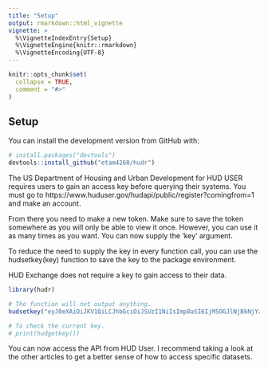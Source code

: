 ```yaml
---
title: "Setup"
output: rmarkdown::html_vignette
vignette: >
  %\VignetteIndexEntry{Setup}
  %\VignetteEngine{knitr::rmarkdown}
  %\VignetteEncoding{UTF-8}
---
```


```r
knitr::opts_chunk$set(
  collapse = TRUE,
  comment = "#>"
)
```

## Setup

You can install the development version from GitHub with:

```r
# install.packages("devtools")
devtools::install_github("etam4260/hudr")
```

The US Department of Housing and Urban Development for HUD USER requires users to gain an 
access key before querying their systems. You must go to https://www.huduser.gov/hudapi/public/register?comingfrom=1 and make an account.

From there you need to make a new token. Make sure to save the token somewhere as
you will only be able to view it once. However, you can use it as many times as you want.
You can now supply the 'key' argument.

To reduce the need to supply the key in every function call, you can use the 
hudsetkey(key) function to save the key to the package environment.

HUD Exchange does not require a key to gain access to their data.

```r
library(hudr)

# The function will not output anything. 
hudsetkey("eyJ0eXAiOiJKV1QiLCJhbGciOiJSUzI1NiIsImp0aSI6IjM5OGJlNjBkNjYzMjM1ZmE2NzQxYWY5ZmViM2QzMDBkNDY3NTliYjgzMzhmNjJiZTE3ZDc4MmE0YWNhYjU2ZmMyMTIxMjM1MjJkYTVjNzY1In0.eyJhdWQiOiI2IiwianRpIjoiMzk4YmU2MGQ2NjMyMzVmYTY3NDFhZjlmZWIzZDMwMGQ0Njc1OWJiODMzOGY2MmJlMTdkNzgyYTRhY2FiNTZmYzIxMjEyMzUyMmRhNWM3NjUiLCJpYXQiOjE2NDI5ODg1MTgsIm5iZiI6MTY0Mjk4ODUxOCwiZXhwIjoxOTU4NTIxMzE3LCJzdWIiOiIyOTA3NCIsInNjb3BlcyI6W119.Ke0N8s797ohuGArbGb7rAMsLKDAWqP6mdItM8KjFQjHDMn8NYBazD8WopijiezC4wgV-n4n41NW4tSivV8yVow")

# To check the current key.
# print(hudgetkey())
```

You can now access the API from HUD User. I recommend taking a look at the other articles to get a 
better sense of how to access specific datasets.
